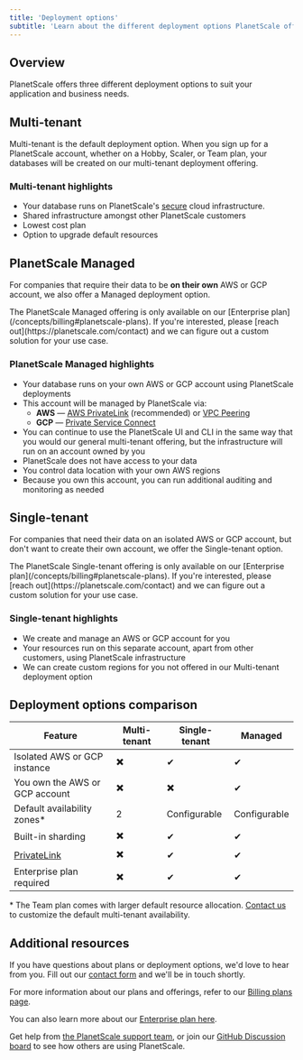 ```yaml
---
title: 'Deployment options'
subtitle: 'Learn about the different deployment options PlanetScale offers'
---
```


## Overview

PlanetScale offers three different deployment options to suit your application and business needs.

## Multi-tenant

Multi-tenant is the default deployment option. When you sign up for a PlanetScale account, whether on a Hobby, Scaler, or Team plan, your databases will be created on our multi-tenant deployment offering.

### Multi-tenant highlights

- Your database runs on PlanetScale's [secure](/concepts/security) cloud infrastructure. 
- Shared infrastructure amongst other PlanetScale customers
- Lowest cost plan
- Option to upgrade default resources

## PlanetScale Managed

For companies that require their data to be **on their own** AWS or GCP account, we also offer a Managed deployment option. 

<InfoBlock type='note'>
  The PlanetScale Managed offering is only available on our [Enterprise plan](/concepts/billing#planetscale-plans). If you're interested, please [reach out](https://planetscale.com/contact) and we can figure out a custom solution for your use case.
</InfoBlock>

### PlanetScale Managed highlights

- Your database runs on your own AWS or GCP account using PlanetScale deployments
- This account will be managed by PlanetScale via:
  - **AWS** &mdash; [AWS PrivateLink](https://aws.amazon.com/privatelink/) (recommended) or [VPC Peering](https://docs.aws.amazon.com/vpc/latest/peering/what-is-vpc-peering.html)
  - **GCP** &mdash; [Private Service Connect](https://cloud.google.com/vpc/docs/private-access-options)
- You can continue to use the PlanetScale UI and CLI in the same way that you would our general multi-tenant offering, but the infrastructure will run on an account owned by you
- PlanetScale does not have access to your data
- You control data location with your own AWS regions
- Because you own this account, you can run additional auditing and monitoring as needed

## Single-tenant

For companies that need their data on an isolated AWS or GCP account, but don't want to create their own account, we offer the Single-tenant option.

<InfoBlock type='note'>
  The PlanetScale Single-tenant offering is only available on our [Enterprise plan](/concepts/billing#planetscale-plans). If you're interested, please [reach out](https://planetscale.com/contact) and we can figure out a custom solution for your use case.
</InfoBlock>

### Single-tenant highlights

- We create and manage an AWS or GCP account for you
- Your resources run on this separate account, apart from other customers, using PlanetScale infrastructure
- We can create custom regions for you not offered in our Multi-tenant deployment option

## Deployment options comparison

| Feature | Multi-tenant       | Single-tenant     | Managed         |
| - | ------------------------ | -------------------- | -------------------- |
| Isolated AWS or GCP instance | ✖️ | ✔   | ✔ |
| You own the AWS or GCP account | ✖️ | ✖️ | ✔ |
| Default availability zones* | 2 | Configurable  | Configurable |
| Built-in sharding | ✖️ | ✔ | ✔ |
| [PrivateLink](https://aws.amazon.com/privatelink/) | ✖️ | ✔ | ✔ |
| Enterprise plan required | ✖️ | ✔ | ✔ |

\* The Team plan comes with larger default resource allocation. [Contact us](https://planetscale.com/contact) to customize the default multi-tenant availability.

## Additional resources

If you have questions about plans or deployment options, we'd love to hear from you. Fill out our [contact form](https://planetscale.com/contact) and we'll be in touch shortly.

For more information about our plans and offerings, refer to our [Billing plans page](/concepts/billing#planetscale-plans).

You can also learn more about our [Enterprise plan here](https://planetscale.com/enterprise).

Get help from [the PlanetScale support team](https://www.planetscale.com/support), or join our [GitHub Discussion board](https://github.com/planetscale/discussion/discussions) to see how others are using PlanetScale.
 